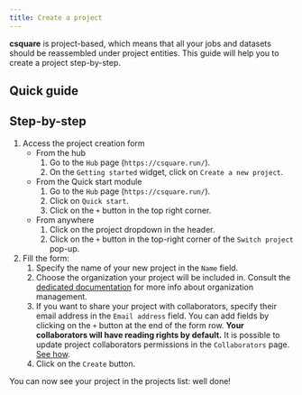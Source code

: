 ```yaml
---
title: Create a project
---
```



**csquare** is project-based, which means that all your jobs and datasets should be reassembled under project entities. This guide will help you to create a project step-by-step.

## Quick guide

<VideoPlayer src="/videos/projects-create-project.webm" />

## Step-by-step

1. Access the project creation form
   - From the hub
     1. Go to the `Hub` page (`https://csquare.run/`).
     2. On the `Getting started` widget, click on `Create a new project`.
   - From the Quick start module
     1. Go to the `Hub` page (`https://csquare.run/`).
     2. Click on `Quick start`.
     3. Click on the `+` button in the top right corner.
   - From anywhere
     1. Click on the project dropdown in the header.
     2. Click on the `+` button in the top-right corner of the `Switch project` pop-up.
2. Fill the form:
   1. Specify the name of your new project in the `Name` field.
   2. Choose the organization your project will be included in. Consult the [dedicated documentation](../organizations/introduction) for more info about organization management.
   3. If you want to share your project with collaborators, specify their email address in the `Email address` field. You can add fields by clicking on the `+` button at the end of the form row. **Your collaborators will have reading rights by default.** It is possible to update project collaborators permissions in the `Collaborators` page. [See how](collaborators/update-permissions).
   4. Click on the `Create` button.

You can now see your project in the projects list: well done!
